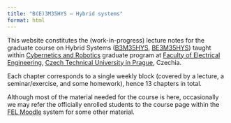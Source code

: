 ```yaml
---
title: "B(E)3M35HYS – Hybrid systems"
format: html
---
```


This website constitutes the (work-in-progress) lecture notes for the graduate course on Hybrid Systems ([B3M35HYS](https://intranet.fel.cvut.cz/cz/education/bk/predmety/67/72/p6772006.html), [BE3M35HYS](https://intranet.fel.cvut.cz/en/education/bk/predmety/68/41/p6841906.html)) taught within [Cybernetics and Robotics](https://kyr.fel.cvut.cz) graduate program at [Faculty of Electrical Engineering](https://fel.cvut.cz), [Czech Technical University in Prague](https://cvut.cz), Czechia. 

Each chapter corresponds to a single weekly block (covered by a lecture, a seminar/exercise, and some homework), hence 13 chapters in total.

Although most of the material needed for the course is here, occasionally we may refer the officially enrolled students to the course page within the [FEL Moodle](https://moodle.fel.cvut.cz) system for some other material.